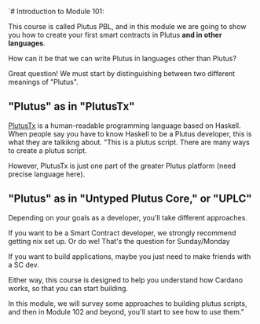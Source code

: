 `# Introduction to Module 101:

This course is called Plutus PBL, and in this module we are going to show you how to create your first smart contracts
in Plutus **and in other languages**. 

How can it be that we can write Plutus in languages other than Plutus?

Great question! We must start by distinguishing between two different meanings of "Plutus".

## "Plutus" as in "PlutusTx"

[PlutusTx](https://plutus.readthedocs.io/en/latest/tutorials/plutus-tx.html) is a human-readable programming language based on Haskell. When people say you have to know Haskell
to be a Plutus developer, this is what they are talkikng about.
"This is a plutus script. There are many ways to create a plutus script.

However, PlutusTx is just one part of the greater Plutus platform (need precise language here).

## "Plutus" as in "Untyped Plutus Core," or "UPLC"

Depending on your goals as a developer, you'll take different approaches.

If you want to be a Smart Contract developer, we strongly recommend getting nix set up. Or do we! That's the question for Sunday/Monday

If you want to build applications, maybe you just need to make friends with a SC dev.

Either way, this course is designed to help you understand how Cardano works, so that you can start building.

In this module, we will survey some approaches to building plutus scripts, and then in Module 102 and beyond, you'll start to see how to use them."

